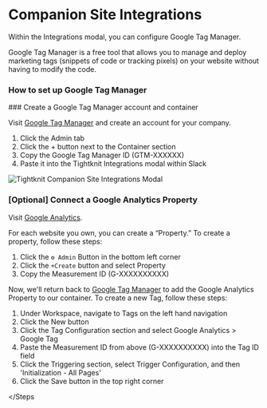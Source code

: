 
# Companion Site Integrations

Within the Integrations modal, you can configure Google Tag Manager.

Google Tag Manager is a free tool that allows you to manage and deploy marketing tags (snippets of code or tracking pixels) on your website without having to modify the code.

### How to set up Google Tag Manager

<Steps>
### Create a Google Tag Manager account and container
 
Visit [Google Tag Manager](https://tagmanager.google.com/) and create an account for your company.

1. Click the Admin tab
2. Click the + button next to the Container section
3. Copy the Google Tag Manager ID (GTM-XXXXXX)
4. Paste it into the Tightknit Integrations modal within Slack

![Tightknit Companion Site Integrations Modal](/tightknit-site/site-integrations-modal.png)

### [Optional] Connect a Google Analytics Property

Visit [Google Analytics](https://analytics.google.com/analytics/web/).

For each website you own, you can create a “Property.”
To create a property, follow these steps:

1. Click the `⚙ Admin` Button in the bottom left corner
2. Click the `+Create` button and select Property
3. Copy the Measurement ID (G-XXXXXXXXXX)

Now, we'll return back to [Google Tag Manager](https://tagmanager.google.com/) to add the Google Analytics Property to our container.
To create a new Tag, follow these steps:

1. Under Workspace, navigate to Tags on the left hand navigation
2. Click the New button
3. Click the Tag Configuration section and select Google Analytics > Google Tag
4. Paste the Measurement ID from above (G-XXXXXXXXXX) into the Tag ID field
5. Click the Triggering section, select Trigger Configuration, and then 'Initialization - All Pages'
6. Click the Save button in the top right corner

</Steps

>
